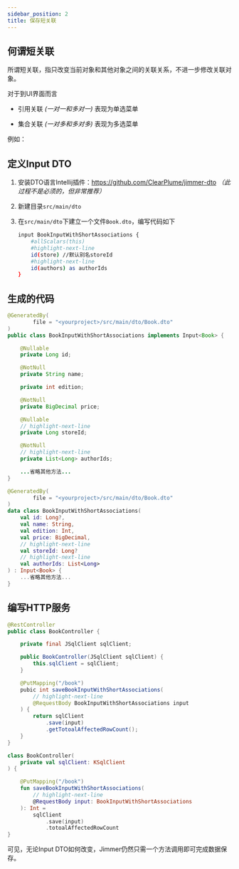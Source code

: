 ```yaml
---
sidebar_position: 2 
title: 保存短关联
---
```



## 何谓短关联

所谓短关联，指只改变当前对象和其他对象之间的关联关系，不进一步修改关联对象。

对于到UI界面而言

-   引用关联 *(一对一和多对一)* 表现为单选菜单

-   集合关联 *(一对多和多对多)* 表现为多选菜单

例如：
<ShortAssociation/>

## 定义Input DTO

1.  安装DTO语言Intellij插件：https://github.com/ClearPlume/jimmer-dto *（此过程不是必须的，但非常推荐）*

2.  新建目录`src/main/dto`

3.  在`src/main/dto`下建立一个文件`Book.dto`，编写代码如下

    ```sh title="Book.dto"
    input BookInputWithShortAssociations {
        #allScalars(this)
        #highlight-next-line
        id(store) //默认别名storeId
        #highlight-next-line
        id(authors) as authorIds
    }
    ```

## 生成的代码

<Tabs groupId="language">
<TabItem value="java" label="Java">

```java title="BookInputWithShortAssociations.java"
@GeneratedBy(
        file = "<yourproject>/src/main/dto/Book.dto"
)
public class BookInputWithShortAssociations implements Input<Book> {

    @Nullable
    private Long id;

    @NotNull
    private String name;

    private int edition;

    @NotNull
    private BigDecimal price;

    @Nullable
    // highlight-next-line
    private Long storeId;

    @NotNull
    // highlight-next-line
    private List<Long> authorIds;

    ...省略其他方法...
}
```

</TabItem>
<TabItem value="kotlin" label="Kotlin">

```kotlin title="BookInputWithShortAssociations.kt"
@GeneratedBy(
        file = "<yourproject>/src/main/dto/Book.dto"
)
data class BookInputWithShortAssociations(
    val id: Long?,
    val name: String,
    val edition: Int,
    val price: BigDecimal,
    // highlight-next-line
    val storeId: Long?
    // highlight-next-line
    val authorIds: List<Long>
) : Input<Book> {
    ...省略其他方法...
}
```

</TabItem>
</Tabs>

## 编写HTTP服务

<Tabs groupId="language">
<TabItem value="java" label="Java">

```java title="BookController.java"
@RestController
public class BookController {

    private final JSqlClient sqlClient;

    public BookController(JSqlClient sqlClient) {
        this.sqlClient = sqlClient;
    } 

    @PutMapping("/book")
    pubic int saveBookInputWithShortAssociations(
        // highlight-next-line
        @RequestBody BookInputWithShortAssociations input
    ) {
        return sqlClient
            .save(input)
            .getTotoalAffectedRowCount();
    }
}
```

</TabItem>
<TabItem value="kotlin" label="Kotlin">

```kotlin title="BookController.java"
class BookController(
    private val sqlClient: KSqlClient
) {

    @PutMapping("/book")
    fun saveBookInputWithShortAssociations(
        // highlight-next-line
        @RequestBody input: BookInputWithShortAssociations
    ): Int =
        sqlClient
            .save(input)
            .totoalAffectedRowCount
}
```

</TabItem>
</Tabs>

可见，无论Input DTO如何改变，Jimmer仍然只需一个方法调用即可完成数据保存。